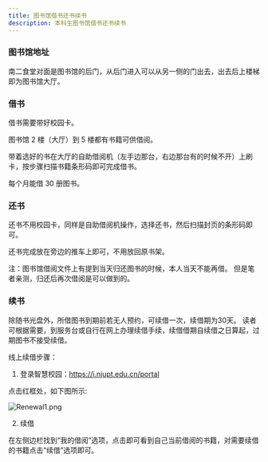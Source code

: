 ---
title: 图书馆借书还书续书
description: 本科生图书馆借书还书续书
---


### 图书馆地址

南二食堂对面是图书馆的后门，从后门进入可以从另一侧的门出去，出去后上楼梯即为图书馆大厅。

### 借书

借书需要带好校园卡。

图书馆 2 楼（大厅）到 5 楼都有书籍可供借阅。

带着选好的书在大厅的自助借阅机（左手边那台，右边那台有的时候不开）上刷卡，按步骤扫描书籍条形码即可完成借书。

每个月能借 30 册图书。

### 还书

还书不用校园卡，同样是自助借阅机操作，选择还书，然后扫描封页的条形码即可。

还书完成放在旁边的推车上即可，不用放回原书架。

注：图书馆借阅文件上有提到当天归还图书的时候，本人当天不能再借。
但是笔者亲测，归还后再次借阅是可以做到的。

### 续书

除随书光盘外，所借图书到期前若无人预约，可续借一次，续借期为30天。
读者可根据需要，到服务台或自行在网上办理续借手续，续借借期自续借之日算起，过期图书不接受续借。

线上续借步骤：

1. 登录智慧校园：https://i.njupt.edu.cn/portal

点击红框处，如下图所示:

![Renewal1.png](@assets/docs/learn/library/Renewal1.png)

2. 续借

在左侧边栏找到“我的借阅”选项，点击即可看到自己当前借阅的书籍，对需要续借的书籍点击“续借”选项即可。

